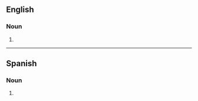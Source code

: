 ==English==

===Noun===
{{head|en|noun form}}

# {{plural of|en|tuxedo}}

----

==Spanish==

===Noun===
{{head|es|noun form|g=m-p}}

# {{noun form of|es|tuxedo||p}}